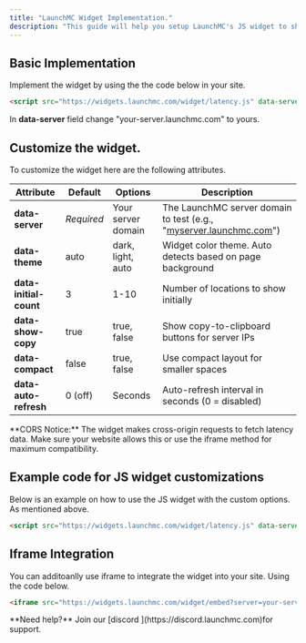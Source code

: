 ```yaml
---
title: "LaunchMC Widget Implementation."
description: "This guide will help you setup LaunchMC's JS widget to show latency and connection IP within your Web page."
---
```


## Basic Implementation

Implement the widget by using the the code below in your site.

```html
<script src="https://widgets.launchmc.com/widget/latency.js" data-server="your-server.launchmc.com"> </script>
```

In **data-server** field change "your-server.launchmc.com" to yours.

## Customize the widget.

To customize the widget here are the following attributes.

| **Attribute**          | **Default** | **Options**        | **Description**                                                                                    |
| ---------------------- | ----------- | ------------------ | -------------------------------------------------------------------------------------------------- |
| **data-server**        | _Required_  | Your server domain | The LaunchMC server domain to test (e.g., "[myserver.launchmc.com](http://myserver.launchmc.com)") |
| **data-theme**         | auto        | dark, light, auto  | Widget color theme. Auto detects based on page background                                          |
| **data-initial-count** | 3           | 1-10               | Number of locations to show initially                                                              |
| **data-show-copy**     | true        | true, false        | Show copy-to-clipboard buttons for server IPs                                                      |
| **data-compact**       | false       | true, false        | Use compact layout for smaller spaces                                                              |
| **data-auto-refresh**  | 0 (off)     | Seconds            | Auto-refresh interval in seconds (0 = disabled)                                                    |

<Note>
  **CORS Notice:** The widget makes cross-origin requests to fetch latency data. Make sure your website allows this or use the iframe method for maximum compatibility.
</Note>

## Example code for JS widget customizations

Below is an example on how to use the JS widget with the custom options. As mentioned above.

```html
<script src="https://widgets.launchmc.com/widget/latency.js" data-server="test.launchmc.com" data-theme="dark" data-initial-count="5" data-show-copy="true" data-compact="false" data-auto-refresh="300"> </script>
```

## Iframe Integration

You can additoanlly use iframe to integrate the widget into your site. Using the code below.

```html
<iframe src="https://widgets.launchmc.com/widget/embed?server=your-server.launchmc.com" width="100%" height="400" frameborder="0"> </iframe>
```

<Note>
  **Need help?** Join our [discord ](https://discord.launchmc.com)for support.
</Note>